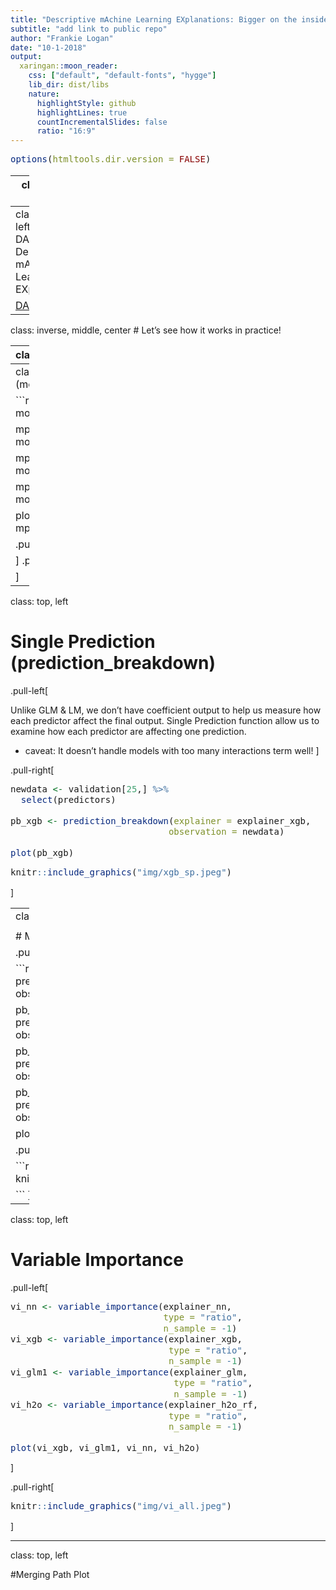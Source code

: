 ```yaml
---
title: "Descriptive mAchine Learning EXplanations: Bigger on the inside"
subtitle: "add link to public repo"
author: "Frankie Logan"
date: "10-1-2018"
output:
  xaringan::moon_reader:
    css: ["default", "default-fonts", "hygge"]
    lib_dir: dist/libs
    nature:
      highlightStyle: github
      highlightLines: true
      countIncrementalSlides: false
      ratio: "16:9"
---
```




```r
options(htmltools.dir.version = FALSE)
```
---
class: top, left

# Motivation

- Machine Learning (ML) models are wonderful tools that can help us tackle a wide variety of problem. However, the more
sopisticated they become, the more obscure they become to the end users. 

- Too obscure for many business use case?  


```r
knitr::include_graphics("img/black_box.jpeg")
```


???
can mention about current and past insurance project
---
class: top, left
# DALEX: Descriptive mAchine Learning EXplanations

[DALEX](https://github.com/pbiecek/DALEX)

---
class: inverse, middle, center
# Let's see how it works in practice!

---
class: top left
# Data/Model Prepping

Explain function:

```r

explain(model, data, y, predict_function, label)

```

E.g.

```r
explainer_nn <- explain(
  model, data = select(validation, predictors),
  y = validation$lapse_count_rate,
  predict_function = custom_predict_nn,
  label = "Neural Network (Keras)"
)
```
---
class: top left
# Model Performance (model_performance)

```r
mp_nn <- model_performance(explainer_nn)

mp_xgb_model <- model_performance(explainer_xgb)

mp_glm <- model_performance(explainer_glm)

mp_h2o <- model_performance(explainer_h2o_rf)

plot(mp_xgb_model, mp_glm, mp_nn, mp_h2o)
```

.pull-left[
```r
knitr::include_graphics("img/mp_all.jpeg")
```

]
.pull-right[
```r
knitr::include_graphics("img/box_mp.jpeg")
```

]
---
class: top, left

<style type="text/css">
code.r{
  font-size: 14px;
}
</style>

# Single Prediction (prediction_breakdown)

.pull-left[

Unlike GLM & LM, we don't have coefficient output to help us measure how each predictor affect the final output.  Single Prediction function allow us to examine how each predictor are affecting one prediction. 

- caveat: It doesn't handle models with too many interactions term well!
]

.pull-right[

```r
newdata <- validation[25,] %>% 
  select(predictors)

pb_xgb <- prediction_breakdown(explainer = explainer_xgb, 
                              observation = newdata)

plot(pb_xgb)
```

```r

knitr::include_graphics("img/xgb_sp.jpeg")

```

]

---
class: top, left

<style type="text/css">
code.r{
  font-size: 14px;
}
</style>

# Model Prediction Comparison

.pull-left[

```r
pb_xgb <- prediction_breakdown(explainer_xgb, 
                               observation = newdata)

pb_nn <- prediction_breakdown(explainer_nn, 
                              observation = newdata)

pb_rf <- prediction_breakdown(explainer_h2o_rf, 
                              observation = newdata_h2o)

pb_glm <- prediction_breakdown(explainer_glm, 
                               observation = newdata)

plot(pb_xgb, pb_nn, pb_rf, pb_glm)
```
]

.pull-right[

```r

knitr::include_graphics("img/all_sp.jpeg")

```
]

---

class: top, left

# Variable Importance

.pull-left[
```r
vi_nn <- variable_importance(explainer_nn, 
                             type = "ratio", 
                             n_sample = -1)
vi_xgb <- variable_importance(explainer_xgb, 
                              type = "ratio", 
                              n_sample = -1)
vi_glm1 <- variable_importance(explainer_glm, 
                               type = "ratio", 
                               n_sample = -1)
vi_h2o <- variable_importance(explainer_h2o_rf, 
                              type = "ratio", 
                              n_sample = -1)

plot(vi_xgb, vi_glm1, vi_nn, vi_h2o)

```
]

.pull-right[
```r

knitr::include_graphics("img/vi_all.jpeg")

```
]

---
class: top, left

#Merging Path Plot

```r


```



